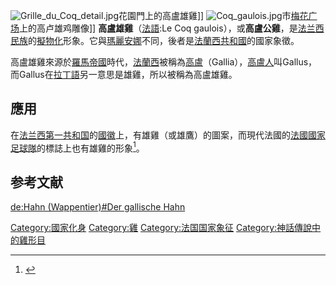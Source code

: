 [[File:Grille_du_Coq_detail.jpg|thumb]]花園門上的高盧雄雞]]
[[File:Coq_gaulois.jpg|thumb]]市[[梅花广场|梅花广场]]上的高卢雄鸡雕像]]
'''高盧雄雞'''（[[法語|法語]]:Le Coq gaulois），或'''高盧公雞'''，是[[法兰西人|法兰西民族]]的[[擬物化|擬物化]]形象。它與[[瑪麗安娜|瑪麗安娜]]不同，後者是[[法蘭西共和國|法蘭西共和國]]的國家象徵。

高盧雄雞來源於[[羅馬帝國|羅馬帝國]]時代，[[法蘭西|法蘭西]]被稱為[[高盧|高盧]]（Gallia），[[高盧人|高盧人]]叫Gallus，而Gallus在[[拉丁語|拉丁語]]另一意思是雄雞，所以被稱為高盧雄雞。

==應用==
在[[法兰西第一共和国|法兰西第一共和国]]的[[國徽|國徽]]上，有雄雞（或雄鷹）的圖案，而現代法國的[[法國國家足球隊|法國國家足球隊]]的標誌上也有雄雞的形象<ref>{{cite news |title=法国国家足球队更换队标 |url=http://news.xinhuanet.com/sports/2006-12/11/content_5465734.htm |publisher=新華網 |date=2006-12-11 |accessdate=2014-02-21 |deadurl=yes |archiveurl=https://web.archive.org/web/20140326221324/http://news.xinhuanet.com/sports/2006-12/11/content_5465734.htm |archivedate=2014-03-26 }}</ref>。

==参考文献==
{{Reflist|2}}

[[de:Hahn_(Wappentier)#Der_gallische_Hahn|de:Hahn (Wappentier)#Der gallische Hahn]]

[[Category:國家化身|Category:國家化身]]
[[Category:雞|Category:雞]]
[[Category:法国国家象征|Category:法国国家象征]]
[[Category:神話傳說中的雞形目|Category:神話傳說中的雞形目]]